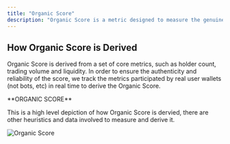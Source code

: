 ```yaml
---
title: "Organic Score"
description: "Organic Score is a metric designed to measure the genuine activity and health of a token. Unlike traditional metrics that can be easily manipulated by artificial trading or bot activity, the Organic Score focuses on real user participation and authentic market metrics. This helps users, developers, and projects better understand the context of similar tokens and find the signal within the noise."
---
```


## How Organic Score is Derived

Organic Score is derived from a set of core metrics, such as holder count, trading volume and liquidity. In order to ensure the authenticity and reliability of the score, we track the metrics participated by real user wallets (not bots, etc) in real time to derive the Organic Score.

<Note>
  **ORGANIC SCORE**

  This is a high level depiction of how Organic Score is dervied, there are other heuristics and data involved to measure and derive it.

<Frame>
  <img src="/images/docs/token-api/assets/images/organic-score-9e0b7c3566de8a1b31a2c177dd38c93f.png" alt="Organic Score" />
</Frame>
</Note>
